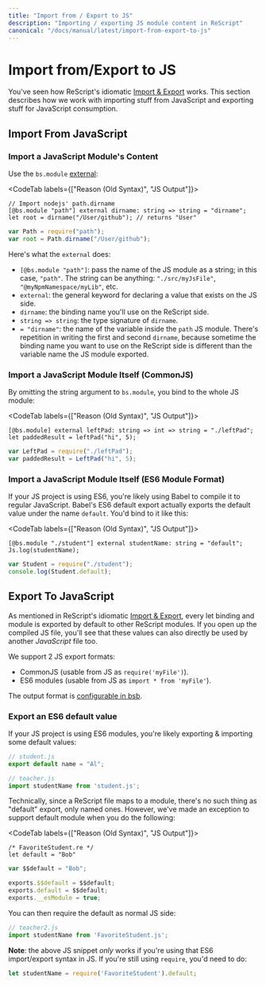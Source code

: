 ```yaml
---
title: "Import from / Export to JS"
description: "Importing / exporting JS module content in ReScript"
canonical: "/docs/manual/latest/import-from-export-to-js"
---
```


# Import from/Export to JS

You've seen how ReScript's idiomatic [Import & Export](import-export.md) works. This section describes how we work with importing stuff from JavaScript and exporting stuff for JavaScript consumption.

## Import From JavaScript

### Import a JavaScript Module's Content

Use the `bs.module` [external](external.md):

<CodeTab labels={["Reason (Old Syntax)", "JS Output"]}>

```re
// Import nodejs' path.dirname
[@bs.module "path"] external dirname: string => string = "dirname";
let root = dirname("/User/github"); // returns "User"
```
```js
var Path = require("path");
var root = Path.dirname("/User/github");
```

</CodeTab>

Here's what the `external` does:

- `[@bs.module "path"]`: pass the name of the JS module as a string; in this case, `"path"`. The string can be anything: `"./src/myJsFile"`, `"@myNpmNamespace/myLib"`, etc.
- `external`: the general keyword for declaring a value that exists on the JS side.
- `dirname`: the binding name you'll use on the ReScript side.
- `string => string`: the type signature of `dirname`.
- `= "dirname"`: the name of the variable inside the `path` JS module. There's repetition in writing the first and second `dirname`, because sometime the binding name you want to use on the ReScript side is different than the variable name the JS module exported.

### Import a JavaScript Module Itself (CommonJS)

By omitting the string argument to `bs.module`, you bind to the whole JS module:

<CodeTab labels={["Reason (Old Syntax)", "JS Output"]}>

```re
[@bs.module] external leftPad: string => int => string = "./leftPad";
let paddedResult = leftPad("hi", 5);
```
```js
var LeftPad = require("./leftPad");
var paddedResult = LeftPad("hi", 5);
```

</CodeTab>

### Import a JavaScript Module Itself (ES6 Module Format)

If your JS project is using ES6, you're likely using Babel to compile it to regular JavaScript. Babel's ES6 default export actually exports the default value under the name `default`. You'd bind to it like this:

<CodeTab labels={["Reason (Old Syntax)", "JS Output"]}>

```re
[@bs.module "./student"] external studentName: string = "default";
Js.log(studentName);
```
```js
var Student = require("./student");
console.log(Student.default);
```

</CodeTab>

## Export To JavaScript

As mentioned in ReScript's idiomatic [Import & Export](import-export.md), every let binding and module is exported by default to other ReScript modules. If you open up the compiled JS file, you'll see that these values can also directly be used by another _JavaScript_ file too.

We support 2 JS export formats:

- CommonJS (usable from JS as `require('myFile')`).
- ES6 modules (usable from JS as `import * from 'myFile'`).

The output format is [configurable in bsb](build-configuration.md#package-specs).

### Export an ES6 default value

If your JS project is using ES6 modules, you're likely exporting & importing some default values:

```js
// student.js
export default name = "Al";
```

```js
// teacher.js
import studentName from 'student.js';
```

Technically, since a ReScript file maps to a module, there's no such thing as "default" export, only named ones. However, we've made an exception to support default module when you do the following:

<CodeTab labels={["Reason (Old Syntax)", "JS Output"]}>

```re
/* FavoriteStudent.re */
let default = "Bob"
```
```js
var $$default = "Bob";

exports.$$default = $$default;
exports.default = $$default;
exports.__esModule = true;
```

</CodeTab>

You can then require the default as normal JS side:

```js
// teacher2.js
import studentName from 'FavoriteStudent.js';
```

**Note**: the above JS snippet _only_ works if you're using that ES6 import/export syntax in JS. If you're still using `require`, you'd need to do:

```js
let studentName = require('FavoriteStudent').default;
```
